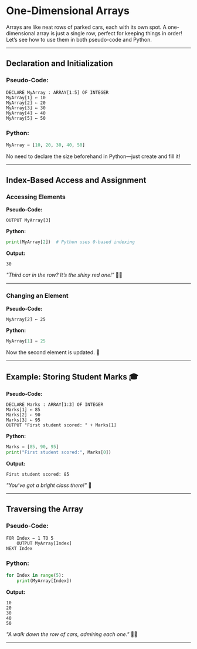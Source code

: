 # One-Dimensional Arrays 

Arrays are like neat rows of parked cars, each with its own spot. A one-dimensional array is just a single row, perfect for keeping things in order! Let’s see how to use them in both pseudo-code and Python.

---

## **Declaration and Initialization**

### **Pseudo-Code:**
```plaintext
DECLARE MyArray : ARRAY[1:5] OF INTEGER
MyArray[1] ← 10
MyArray[2] ← 20
MyArray[3] ← 30
MyArray[4] ← 40
MyArray[5] ← 50
```

### **Python:**
```python
MyArray = [10, 20, 30, 40, 50]
```

No need to declare the size beforehand in Python—just create and fill it! 

---

## **Index-Based Access and Assignment**

### **Accessing Elements**

**Pseudo-Code:**
```plaintext
OUTPUT MyArray[3]
```

**Python:**
```python
print(MyArray[2])  # Python uses 0-based indexing
```

**Output:**
```
30
```
*"Third car in the row? It’s the shiny red one!"* 🚗✨

---

### **Changing an Element**

**Pseudo-Code:**
```plaintext
MyArray[2] ← 25
```

**Python:**
```python
MyArray[1] = 25
```

Now the second element is updated. 🚀

---

## **Example: Storing Student Marks 🎓**

**Pseudo-Code:**
```plaintext
DECLARE Marks : ARRAY[1:3] OF INTEGER
Marks[1] ← 85
Marks[2] ← 90
Marks[3] ← 95
OUTPUT "First student scored: " + Marks[1]
```

**Python:**
```python
Marks = [85, 90, 95]
print("First student scored:", Marks[0])
```

**Output:**
```
First student scored: 85
```
*"You’ve got a bright class there!"* 🌟

---

## **Traversing the Array**

### **Pseudo-Code:**
```plaintext
FOR Index ← 1 TO 5
    OUTPUT MyArray[Index]
NEXT Index
```

### **Python:**
```python
for Index in range(5):
    print(MyArray[Index])
```

**Output:**
```
10
20
30
40
50
```
*"A walk down the row of cars, admiring each one."* 🚶‍♂️

---
